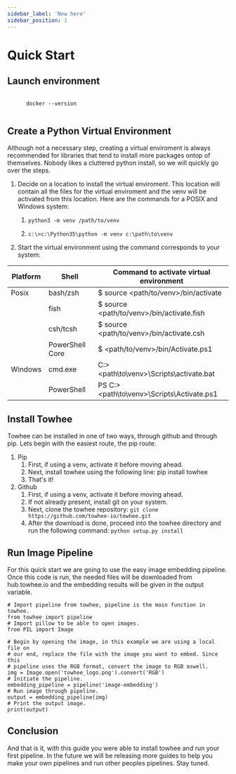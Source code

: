 ```yaml
---
sidebar_label: 'New here'
sidebar_position: 1
---
```



# Quick Start

## Launch environment
<KatacodaBtn />

<div>
   <code className="language-shell" data-lang="shell">
      docker --version
   </code>
</div>

## Create a Python Virtual Environment

Although not a necessary step, creating a virtual enviroment is always recommended for libraries that tend to install more packages ontop of themselves. Nobody likes a cluttered python install, so we will quickly go over the steps.

1. Decide on a location to install the virtual enviroment. This location will contain all the files for the virtual enviroment and the venv will be activated from this location. Here are the commands for a POSIX and Windows system: 
   1. `python3 -m venv /path/to/venv`
   
   2. `c:\>c:\Python35\python -m venv c:\path\to\venv`
   
2. Start the virtual environment using the command corresponds to your system:

| Platform | Shell | Command to activate virtual environment |
|---|---|---|
| Posix | bash/zsh | $ source <path/to/venv>/bin/activate |
| | fish | $ source <path/to/venv>/bin/activate.fish |
| | csh/tcsh | $ source <path/to/venv>/bin/activate.csh |
| | PowerShell Core | $ <path/to/venv>/bin/Activate.ps1 |
| Windows | cmd.exe | C:\> <path\to\venv>\Scripts\activate.bat |
| | PowerShell | PS C:\> <path\to\venv>\Scripts\Activate.ps1 |

## Install Towhee

Towhee can be installed in one of two ways, through github and through pip. Lets begin with the easiest route, the pip route.

1. Pip
   1. First, if using a venv, activate it before moving ahead.
   2. Next, install towhee using the following line: pip install towhee
   3. That's it!
2. Github
   1. First, if using a venv, activate it before moving ahead.
   2. If not already present, install git on your system.
   3. Next, clone the towhee repository:
   `git clone https://github.com/towhee-io/towhee.git`
   4. After the download is done, proceed into the towhee directory and run the following command:
   `python setup.py install`

## Run Image Pipeline

For this quick start we are going to use the easy image embedding pipeline. Once this code is run, the needed files will be downloaded from hub.towhee.io and the embedding results will be given in the output variable.

```
# Import pipeline from towhee, pipeline is the main function in towhee. 
from towhee import pipeline
# Import pillow to be able to open images.
from PIL import Image

# Begin by opening the image, in this example we are using a local file on
# our end, replace the file with the image you want to embed. Since this
# pipeline uses the RGB format, convert the image to RGB aswell.
img = Image.open('towhee_logo.png').convert('RGB')
# Initiate the pipeline.
embedding_pipeline = pipeline('image-embedding')
# Run image through pipeline. 
output = embedding_pipeline(img)
# Print the output image.
print(output)
```

## Conclusion

And that is it, with this guide you were able to install towhee and run your first pipeline. In the future we will be releasing more guides to help you make your own pipelines and run other peoples pipelines. Stay tuned. 
